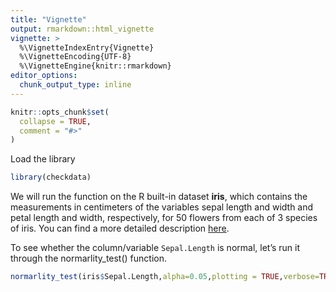 ```yaml
---
title: "Vignette"
output: rmarkdown::html_vignette
vignette: >
  %\VignetteIndexEntry{Vignette}
  %\VignetteEncoding{UTF-8}
  %\VignetteEngine{knitr::rmarkdown}
editor_options: 
  chunk_output_type: inline
---
```


```r
knitr::opts_chunk$set(
  collapse = TRUE,
  comment = "#>"
)
```

Load the library 
```r
library(checkdata)
```

We will run the function on the R built-in dataset **iris**, which contains the measurements in centimeters of the variables sepal length and width and petal length and width, respectively, for 50 flowers from each of 3 species of iris. You can find a more detailed description [here](https://stat.ethz.ch/R-manual/R-devel/library/datasets/html/iris.html).

To see whether the column/variable `Sepal.Length` is normal, let's run it through the normarlity_test() function.

```r
normarlity_test(iris$Sepal.Length,alpha=0.05,plotting = TRUE,verbose=TRUE)

```












